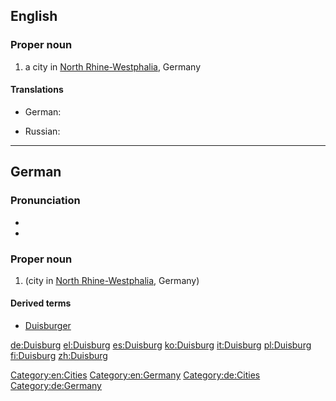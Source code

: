 ==English==
{{wikipedia}}

===Proper noun===
{{en-proper noun}}

# a city in [[North Rhine-Westphalia]], Germany

====Translations====
{{trans-top|a city in Germany}}
* German: {{t+|de|Duisburg|n}}
{{trans-mid}}
* Russian: {{t|ru|Дуйсбург|m|tr=Dújsburg|sc=Cyrl}}
{{trans-bottom}}

[[Category:en:Cities]]
[[Category:en:Germany]]

----

==German==
{{wikipedia|lang=de}}

===Pronunciation===
* {{IPA|lang=de|/ˈdyːsbʊʁk/|[ˈdyːsb̥ʊʁkʰ]}}
* {{audio|De-Duisburg.ogg|Audio|lang=de}}

===Proper noun===
{{de-proper noun|n}}

# {{l|en|Duisburg}} (city in [[North Rhine-Westphalia]], Germany)

====Derived terms====
* [[Duisburger]]

[[Category:de:Cities]]
[[Category:de:Germany]]

[[de:Duisburg]]
[[el:Duisburg]]
[[es:Duisburg]]
[[ko:Duisburg]]
[[it:Duisburg]]
[[pl:Duisburg]]
[[fi:Duisburg]]
[[zh:Duisburg]]